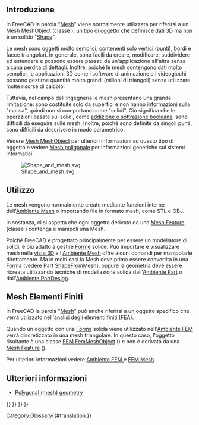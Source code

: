 <languages/>
{{TOCright}}

<span id="Introduction"></span>
== Introduzione ==

In FreeCAD la parola "[[Mesh/it|Mesh]]" viene normalmente utilizzata per riferirsi a un [[Mesh_MeshObject/it|Mesh MeshObject]] (classe {{incode|Mesh::MeshObject}}), un tipo di oggetto che definisce dati 3D ma non è un solido "[[Shape/it|Shape]]".

Le mesh sono oggetti molto semplici, contenenti solo vertici (punti), bordi e facce triangolari. In generale, sono facili da creare, modificare, suddividere ed estendere e possono essere passati da un'applicazione all'altra senza alcuna perdita di dettagli. Inoltre, poiché le mesh contengono dati molto semplici, le applicazioni 3D come i software di animazione e i videogiochi possono gestirne quantità molto grandi (milioni di triangoli) senza utilizzare molte risorse di calcolo.

Tuttavia, nel campo dell'ingegneria le mesh presentano una grande limitazione: sono costituite solo da superfici e non hanno informazioni sulla "massa", quindi non si comportano come "solidi". Ciò significa che le operazioni basate sui solidi, come [[Part_Boolean/it|addizione o sottrazione booleana]], sono difficili da eseguire sulle mesh. Inoltre, poiché sono definite da singoli punti, sono difficili da descrivere in modo parametrico.

Vedere [[Mesh_MeshObject/it|Mesh MeshObject]] per ulteriori informazioni su questo tipo di oggetto e vedere [https://en.wikipedia.org/wiki/Polygon_mesh Mesh poligonale] per informazioni generiche sui sistemi informatici.

[[File:Shape_and_mesh.svg]]

{{Caption|Sinistra: [[Shape/it|forma]] parametrica definita dalle proprietà. A destra: [[Mesh/it|mesh]], definita da vertici e superfici triangolari.}}

<span id="Usage"></span>
==Utilizzo==

Le mesh vengono normalmente create mediante funzioni interne dell'[[Mesh_Workbench/it|Ambiente Mesh]] o importando file in formato mesh, come STL e OBJ.

In sostanza, ci si aspetta che ogni oggetto derivato da una [[Mesh_Feature/it|Mesh Feature]] (classe {{incode|Mesh::Feature}}) contenga e manipoli una Mesh.

Poiché FreeCAD è progettato principalmente per essere un modellatore di solidi, è più adatto a gestire [[Shape/it|Forme]] solide. Può importare e visualizzare mesh nella [[3D_view/it|vista 3D]] e l'[[Mesh_Workbench/it|Ambiente Mesh]] offre alcuni comandi per manipolarle direttamente. Ma in molti casi la Mesh deve prima essere convertita in una [[Shape/it|Forma]] (vedere [[Part_ShapeFromMesh/it|Part ShapeFromMesh]]), oppure la geometria deve essere ricreata utilizzando tecniche di modellazione solida dall'[[Part_Workbench/it|Ambiente Part]] o dall'[[PartDesign_Workbench/it|Ambiente PartDesign]].

<span id="Finite_element_meshes"></span>
== Mesh Elementi Finiti ==

In FreeCAD la parola "[[Mesh/it|Mesh]]" può anche riferirsi a un oggetto specifico che verrà utilizzato nell'analisi degli elementi finiti (FEA).

Quando un oggetto con una [[Shape/it|Forma]] solida viene utilizzato nell'[[FEM_Workbench/it|Ambiente FEM]] verrà discretizzato in una mesh triangolare. In questo caso, l'oggetto risultante è una classe [[FEM_Mesh/it|FEM FemMeshObject]] ({{incode|Fem::FemMeshObject}}) e non è derivata da una [[Mesh_Feature/it|Mesh Feature]] ({{incode| Mesh::Feature}}).

Per ulteriori informazioni vedere [[FEM_Workbench/it|Ambiente FEM ]] e [[FEM_Mesh/it|FEM Mesh]].

<span id="More_information"></span>
== Ulteriori informazioni ==

* [https://forum.freecad.org/viewtopic.php?f=8&t=47493 Polygonal (mesh) geometry]


{{Mesh Tools navi{{#translation:}}}}
{{FEM Tools navi{{#translation:}}}}
{{Document objects navi{{#translation:}}}}
{{Userdocnavi{{#translation:}}}}
[[Category:Glossary{{#translation:}}]]